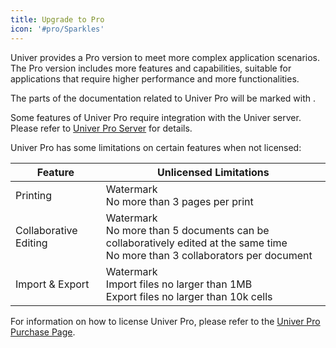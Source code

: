 ```yaml
---
title: Upgrade to Pro
icon: '#pro/Sparkles'
---
```



Univer provides a Pro version to meet more complex application scenarios. The Pro version includes more features and capabilities, suitable for applications that require higher performance and more functionalities.

The parts of the documentation related to Univer Pro will be marked with <IconWrapper className="inline-flex" type="pro" size="sm" icon={null} />.

Some features of Univer Pro require integration with the Univer server. Please refer to [Univer Pro Server](/en-US/guides/pro/server) for details.

Univer Pro has some limitations on certain features when not licensed:

| Feature | Unlicensed Limitations |
| --- | --- |
| Printing | Watermark<br />No more than 3 pages per print |
| Collaborative Editing | Watermark<br />No more than 5 documents can be collaboratively edited at the same time<br />No more than 3 collaborators per document |
| Import & Export | Watermark<br />Import files no larger than 1MB<br />Export files no larger than 10k cells |

For information on how to license Univer Pro, please refer to the [Univer Pro Purchase Page](https://univer.ai/en-US/pricing).
